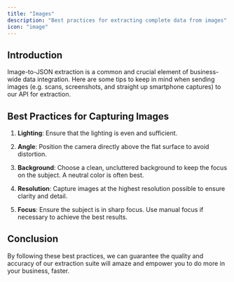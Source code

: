 ```yaml
---
title: "Images"
description: "Best practices for extracting complete data from images"
icon: "image"
---
```


## Introduction

Image-to-JSON extraction is a common and crucial element of business-wide data integration. Here are some tips to keep in mind when sending images (e.g. scans, screenshots, and straight up smartphone captures) to our API for extraction.

## Best Practices for Capturing Images

1. **Lighting**: Ensure that the lighting is even and sufficient.

2. **Angle**: Position the camera directly above the flat surface to avoid distortion.

3. **Background**: Choose a clean, uncluttered background to keep the focus on the subject. A neutral color is often best.

4. **Resolution**: Capture images at the highest resolution possible to ensure clarity and detail.

5. **Focus**: Ensure the subject is in sharp focus. Use manual focus if necessary to achieve the best results.

## Conclusion

By following these best practices, we can guarantee the quality and accuracy of our extraction suite will amaze and empower you to do more in your business, faster.
